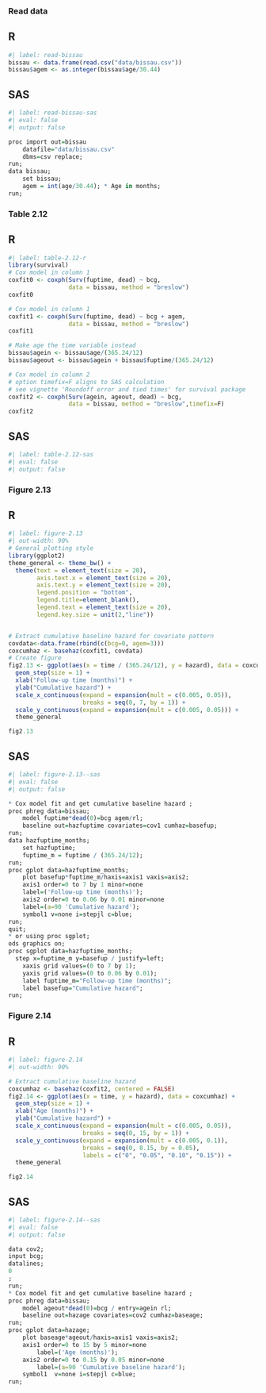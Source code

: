 ### Read data

::: {.panel-tabset}
## R
```r
#| label: read-bissau
bissau <- data.frame(read.csv("data/bissau.csv"))
bissau$agem <- as.integer(bissau$age/30.44)
```

## SAS
```r
#| label: read-bissau-sas
#| eval: false 
#| output: false

proc import out=bissau
	datafile="data/bissau.csv"
	dbms=csv replace;
run;
data bissau; 
	set bissau; 
	agem = int(age/30.44); * Age in months; 
run;
```
:::

### Table 2.12 

::: {.panel-tabset}
## R
```r
#| label: table-2.12-r
library(survival)
# Cox model in column 1
coxfit0 <- coxph(Surv(fuptime, dead) ~ bcg, 
                 data = bissau, method = "breslow")
coxfit0

# Cox model in column 1
coxfit1 <- coxph(Surv(fuptime, dead) ~ bcg + agem, 
                 data = bissau, method = "breslow")
coxfit1

# Make age the time variable instead
bissau$agein <- bissau$age/(365.24/12)
bissau$ageout <- bissau$agein + bissau$fuptime/(365.24/12)

# Cox model in column 2
# option timefix=F aligns to SAS calculation
# see vignette 'Roundoff error and tied times' for survival package
coxfit2 <- coxph(Surv(agein, ageout, dead) ~ bcg, 
                 data = bissau, method = "breslow",timefix=F)
coxfit2
```
## SAS
```r
#| label: table-2.12-sas
#| eval: false 
#| output: false

```
:::

### Figure 2.13 

::: {.panel-tabset}
## R
```r
#| label: figure-2.13
#| out-width: 90%
# General plotting style 
library(ggplot2)
theme_general <- theme_bw() +
  theme(text = element_text(size = 20), 
        axis.text.x = element_text(size = 20), 
        axis.text.y = element_text(size = 20),
        legend.position = "bottom", 
        legend.title=element_blank(),
        legend.text = element_text(size = 20),
        legend.key.size = unit(2,"line")) 


# Extract cumulative baseline hazard for covariate pattern
covdata<-data.frame(rbind(c(bcg=0, agem=3)))
coxcumhaz <- basehaz(coxfit1, covdata)
# Create figure
fig2.13 <- ggplot(aes(x = time / (365.24/12), y = hazard), data = coxcumhaz) + 
  geom_step(size = 1) + 
  xlab("Follow-up time (months)") + 
  ylab("Cumulative hazard") + 
  scale_x_continuous(expand = expansion(mult = c(0.005, 0.05)), 
                     breaks = seq(0, 7, by = 1)) + 
  scale_y_continuous(expand = expansion(mult = c(0.005, 0.05))) +
  theme_general

fig2.13
```
## SAS
```r
#| label: figure-2.13--sas
#| eval: false 
#| output: false

* Cox model fit and get cumulative baseline hazard ; 
proc phreg data=bissau;
	model fuptime*dead(0)=bcg agem/rl;
	baseline out=hazfuptime covariates=cov1 cumhaz=basefup;
run;
data hazfuptime_months; 
	set hazfuptime; 
	fuptime_m = fuptime / (365.24/12); 
run;
proc gplot data=hazfuptime_months;
	plot basefup*fuptime_m/haxis=axis1 vaxis=axis2;
	axis1 order=0 to 7 by 1 minor=none
    label=('Follow-up time (months)');
	axis2 order=0 to 0.06 by 0.01 minor=none
    label=(a=90 'Cumulative hazard');
	symbol1 v=none i=stepjl c=blue;
run;
quit;
* or using proc sgplot;
ods graphics on;
proc sgplot data=hazfuptime_months;
  step x=fuptime_m y=basefup / justify=left;
	xaxis grid values=(0 to 7 by 1);
	yaxis grid values=(0 to 0.06 by 0.01);
	label fuptime_m="Follow-up time (months)";
	label basefup="Cumulative hazard";
run;
```
:::

### Figure 2.14 

::: {.panel-tabset}
## R
```r
#| label: figure-2.14
#| out-width: 90%

# Extract cumulative baseline hazard
coxcumhaz <- basehaz(coxfit2, centered = FALSE)
fig2.14 <- ggplot(aes(x = time, y = hazard), data = coxcumhaz) + 
  geom_step(size = 1) + 
  xlab("Age (months)") + 
  ylab("Cumulative hazard") + 
  scale_x_continuous(expand = expansion(mult = c(0.005, 0.05)), 
                     breaks = seq(0, 15, by = 1)) + 
  scale_y_continuous(expand = expansion(mult = c(0.005, 0.1)), 
                     breaks = seq(0, 0.15, by = 0.05), 
                     labels = c("0", "0.05", "0.10", "0.15")) +
  theme_general

fig2.14
```
## SAS
```r
#| label: figure-2.14--sas
#| eval: false 
#| output: false

data cov2;
input bcg;
datalines;
0
;
run;
* Cox model fit and get cumulative baseline hazard ; 
proc phreg data=bissau;
	model ageout*dead(0)=bcg / entry=agein rl;
	baseline out=hazage covariates=cov2 cumhaz=baseage;
run;
proc gplot data=hazage;
	plot baseage*ageout/haxis=axis1 vaxis=axis2;
	axis1 order=0 to 15 by 5 minor=none
		label=('Age (months)');
	axis2 order=0 to 0.15 by 0.05 minor=none 
		label=(a=90 'Cumulative baseline hazard');
	symbol1  v=none i=stepjl c=blue;
run;
```
:::